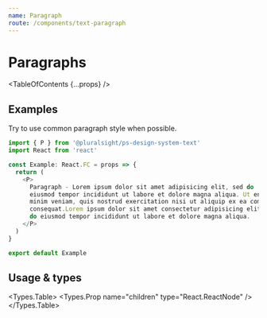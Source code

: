 ```yaml
---
name: Paragraph
route: /components/text-paragraph
---
```



# Paragraphs

<TableOfContents {...props} />

## Examples

Try to use common paragraph style when possible.

```typescript
import { P } from '@pluralsight/ps-design-system-text'
import React from 'react'

const Example: React.FC = props => {
  return (
    <P>
      Paragraph - Lorem ipsum dolor sit amet adipisicing elit, sed do
      eiusmod tempor incididunt ut labore et dolore magna aliqua. Ut enim ad
      minim veniam, quis nostrud exercitation nisi ut aliquip ex ea commodo
      consequat.Lorem ipsum dolor sit amet consectetur adipisicing elit, sed
      do eiusmod tempor incididunt ut labore et dolore magna aliqua.
    </P>
  )
}

export default Example
```

## Usage & types

<Usage
  install="npm install @pluralsight/ps-design-system-text"
  import="import { P } from '@pluralsight/ps-design-system-text'"
  packageName="text"
/>

<Types.Table>
  <Types.Prop
    name="children"
    type="React.ReactNode"
  />
</Types.Table>
